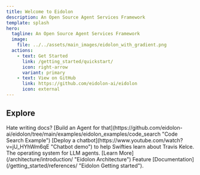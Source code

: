 ```yaml
---
title: Welcome to Eidolon
description: An Open Source Agent Services Framework
template: splash
hero:
  tagline: An Open Source Agent Services Framework
  image:
    file: ../../assets/main_images/eidolon_with_gradient.png
  actions:
    - text: Get Started
      link: /getting_started/quickstart/
      icon: right-arrow
      variant: primary
    - text: View on GitHub
      link: https://github.com/eidolon-ai/eidolon
      icon: external
---
```



## Explore

<CardGrid>
	<Card title="Examples" icon="pencil">
		 Hate writing docs? [Build an Agent for that](https://github.com/eidolon-ai/eidolon/tree/main/examples/eidolon_examples/code_search "Code Search Example")
	</Card>
	<Card title="Demos" icon="youtube">
		 [Deploy a chatbot](https://www.youtube.com/watch?v=jU_HYhWm6qE "Chatbot demo") to help Swifties learn about Travis Kelce.
	</Card>
	<Card title="Architecture" icon="open-book">
		The operating system for LLM agents. [Learn More](/architecture/introduction/ "Eidolon Architecture")
	</Card>
	<Card title="References" icon="document">
		Feature [Documentation](/getting_started/references/ "Eidolon Getting started").
	</Card>
</CardGrid>
